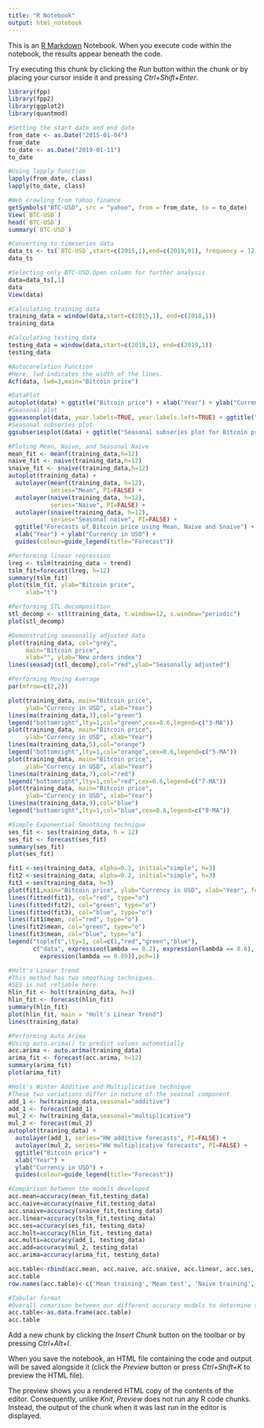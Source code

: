 ---
title: "R Notebook"
output: html_notebook
---

This is an [R Markdown](http://rmarkdown.rstudio.com) Notebook. When you execute code within the notebook, the results appear beneath the code. 

Try executing this chunk by clicking the *Run* button within the chunk or by placing your cursor inside it and pressing *Ctrl+Shift+Enter*. 

```{r}
library(fpp)
library(fpp2)
library(ggplot2)
library(quantmod)
```

```{r}
#Setting the start date and end date
from_date <- as.Date("2015-01-04")
from_date
to_date <- as.Date("2019-01-11")
to_date
```

```{r}
#Using lapply function
lapply(from_date, class)
lapply(to_date, class)
```

```{r}
#Web crawling from Yahoo finance
getSymbols("BTC-USD", src = "yahoo", from = from_date, to = to_date)
View(`BTC-USD`)
head(`BTC-USD`)
summary(`BTC-USD`)
```

```{r}
#Converting to timeseries data
data_ts <- ts(`BTC-USD`,start=c(2015,1),end=c(2019,01), frequency = 12)
data_ts
```

```{r}
#Selecting only BTC-USD.Open column for further analysis
data=data_ts[,1]
data
View(data)
```

```{r}
#Calculating training data
training_data = window(data,start=c(2015,1), end=c(2018,1))
training_data
```

```{r}
#Calculating testing data
testing_data = window(data,start=c(2018,1), end=c(2019,1))
testing_data
```

```{r}
#Autocorelation Function
#Here, lwd indicates the width of the lines.
Acf(data, lwd=3,main="Bitcoin price")
```

```{r}
#DataPlot
autoplot(data) + ggtitle("Bitcoin price") + xlab("Year") + ylab("Currency in USD")
#Seasonal plot
ggseasonplot(data, year.labels=TRUE, year.labels.left=TRUE) + ggtitle("Seasonal plot for Bitcoin price") + ylab("Currency in USD")
#Seasonal subseries plot
ggsubseriesplot(data) + ggtitle("Seasonal subseries plot for Bitcoin price") + ylab("Currency in USD")
```

```{r}
#Ploting Mean, Naive, and Seasonal Naive
mean_fit <- meanf(training_data,h=12)
naive_fit <- naive(training_data,h=12)
snaive_fit <- snaive(training_data,h=12)
autoplot(training_data) +
  autolayer(meanf(training_data, h=12),
            series="Mean", PI=FALSE) +
  autolayer(naive(training_data, h=12),
            series="Naive", PI=FALSE) +
  autolayer(snaive(training_data, h=12),
            series="Seasonal naive", PI=FALSE) +
  ggtitle("Forecasts of Bitcoin price using Mean, Naive and Snaive") +
  xlab("Year") + ylab("Currency in USD") +
  guides(colour=guide_legend(title="Forecast"))
```

```{r}
#Performing linear regression
lreg <- tslm(training_data ~ trend)
tslm_fit=forecast(lreg, h=12)
summary(tslm_fit)
plot(tslm_fit, ylab="Bitcoin price",
     xlab="t")
```

```{r}
#Performing STL decomposition
stl_decomp <- stl(training_data, t.window=12, s.window="periodic")
plot(stl_decomp)
```

```{r}
#Demonstrating seasonally adjusted data
plot(training_data, col="grey",
     main="Bitcoin price",
     xlab="", ylab="New orders index")
lines(seasadj(stl_decomp),col="red",ylab="Seasonally adjusted")
```

```{r}
#Performing Moving Average
par(mfrow=c(2,2))

plot(training_data, main="Bitcoin price",
     ylab="Currency in USD", xlab="Year")
lines(ma(training_data,3),col="green")
legend("bottomright",lty=1,col="green",cex=0.6,legend=c("3-MA"))
plot(training_data, main="Bitcoin price",
     ylab="Currency in USD", xlab="Year")
lines(ma(training_data,5),col="orange")
legend("bottomright",lty=1,col="orange",cex=0.6,legend=c("5-MA"))
plot(training_data, main="Bitcoin price",
     ylab="Currency in USD", xlab="Year")
lines(ma(training_data,7),col="red")
legend("bottomright",lty=1,col="red",cex=0.6,legend=c("7-MA"))
plot(training_data, main="Bitcoin price",
     ylab="Currency in USD", xlab="Year")
lines(ma(training_data,9),col="blue")
legend("bottomright",lty=1,col="blue",cex=0.6,legend=c("9-MA"))
```

```{r}
#Simple Exponential Smoothing technique
ses_fit <- ses(training_data, h = 12)
ses_fit <- forecast(ses_fit)
summary(ses_fit)
plot(ses_fit)
```

```{r}
fit1 <-ses(training_data, alpha=0.1, initial="simple", h=3)
fit2 <-ses(training_data, alpha=0.2, initial="simple", h=3)
fit3 <-ses(training_data, h=3)
plot(fit1,main="Bitcoin price", ylab="Currency in USD", xlab="Year", fcol="white", type="o")
lines(fitted(fit1), col="red", type="o")
lines(fitted(fit2), col="green", type="o")
lines(fitted(fit3), col="blue", type="o")
lines(fit1$mean, col="red", type="o")
lines(fit2$mean, col="green", type="o")
lines(fit3$mean, col="blue", type="o")
legend("topleft",lty=1, col=c(1,"red","green","blue"),
       c("data", expression(lambda == 0.2), expression(lambda == 0.6),
         expression(lambda == 0.89)),pch=1)
```

```{r}
#Holt's Linear trend
#This method has two smoothing techniques.
#SES is not reliable here.
hlin_fit <- holt(training_data, h=3)
hlin_fit <- forecast(hlin_fit)
summary(hlin_fit)
plot(hlin_fit, main = "Holt's Linear Trend")
lines(training_data)
```

```{r}
#Performing Auto Arima
#Using auto.arima() to predict values automatially
acc.arima <- auto.arima(training_data)
arima_fit <- forecast(acc.arima, h=12)
summary(arima_fit)
plot(arima_fit)
```

```{r}
#Holt's Winter Additive and Multiplicative technique
#These two variations differ in nature of the seasnal component
add_1 <- hw(training_data,seasonal="additive")
add_1 <- forecast(add_1)
mul_2 <- hw(training_data,seasonal="multiplicative")
mul_2 <- forecast(mul_2)
autoplot(training_data) +
  autolayer(add_1, series="HW additive forecasts", PI=FALSE) +
  autolayer(mul_2, series="HW multiplicative forecasts", PI=FALSE) +
  ggtitle("Bitcoin price") +
  xlab("Year") +
  ylab("Currency in USD") +
  guides(colour=guide_legend(title="Forecast"))
```

```{r}
#Comparison between the models developed
acc.mean=accuracy(mean_fit,testing_data)
acc.naive=accuracy(naive_fit,testing_data)
acc.snaive=accuracy(snaive_fit,testing_data)
acc.linear=accuracy(tslm_fit,testing_data)
acc.ses=accuracy(ses_fit, testing_data)
acc.holt=accuracy(hlin_fit, testing_data)
acc.multi=accuracy(add_1, testing_data)
acc.add=accuracy(mul_2, testing_data)
acc.arima=accuracy(arima_fit, testing_data)
```

```{r}
acc.table<-rbind(acc.mean, acc.naive, acc.snaive, acc.linear, acc.ses, acc.holt, acc.add, acc.multi, acc.arima)
acc.table
row.names(acc.table)<-c('Mean training','Mean test', 'Naive training', 'Naive test', 'Seasonal. Naive training', 'Seasonal. Naive test' ,'Linear training', 'Linear test','ses training', 'ses test',"Holt's Linear training", "Holt's Linear test", 'Add training', 'Add test','Multi training', 'Multi test','ARIMA training', 'ARIMA test')

```

```{r}
#Tabular format
#Overall comarison between our different accuracy models to determine the best out of all
acc.table<-as.data.frame(acc.table)
acc.table
```


Add a new chunk by clicking the *Insert Chunk* button on the toolbar or by pressing *Ctrl+Alt+I*.

When you save the notebook, an HTML file containing the code and output will be saved alongside it (click the *Preview* button or press *Ctrl+Shift+K* to preview the HTML file).

The preview shows you a rendered HTML copy of the contents of the editor. Consequently, unlike *Knit*, *Preview* does not run any R code chunks. Instead, the output of the chunk when it was last run in the editor is displayed.
